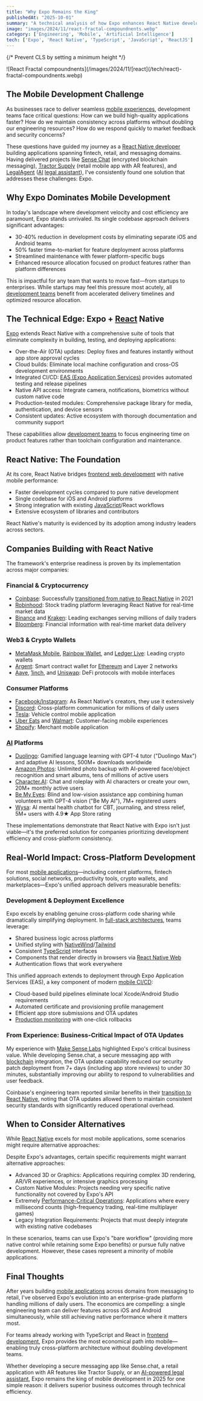 ```yaml
---
title: "Why Expo Remains the King"
publishedAt: "2025-10-01"
summary: "A technical analysis of how Expo enhances React Native development with OTA updates, cloud builds, and cross-platform code sharing based on production experience."
image: "images/2024/11/react-fractal-compoundnents.webp"
category: ['Engineering', 'Mobile', 'Artificial Intelligence']
tech: ['Expo', 'React Native', 'TypeScript', 'JavaScript', 'ReactJS']
---
```


{/* Prevent CLS by setting a minimum height */}
<div style={{ minHeight: '300px' }}>
![React Fractal compoundnents](/images/2024/11/[react](/tech/react)-fractal-compoundnents.webp)
</div>

## The Mobile Development Challenge

As businesses race to deliver seamless [mobile experiences](/react-native), development teams face critical questions: How can we build high-quality applications faster? How do we maintain consistency across platforms without doubling our engineering resources? How do we respond quickly to market feedback and security concerns?

These questions have guided my journey as a [React Native developer](/react-native) building applications spanning fintech, retail, and messaging domains. Having delivered projects like [Sense Chat](/project/sense-chat) (encrypted blockchain messaging), [Tractor Supply](/project/tractor-supply) (retail mobile app with AR features), and [LegalAgent](/project/legalagent) ([AI](/ai) [legal assistant](/project/sfera-legal)), I've consistently found one solution that addresses these challenges: Expo.

## Why Expo Dominates Mobile Development

In today's landscape where development velocity and cost efficiency are paramount, Expo stands unrivaled. Its single codebase approach delivers significant advantages:

- 30-40% reduction in development costs by eliminating separate iOS and Android teams
- 50% faster time-to-market for feature deployment across platforms
- Streamlined maintenance with fewer platform-specific bugs
- Enhanced resource allocation focused on product features rather than platform differences

This is impactful for any team that wants to move fast—from startups to enterprises. While startups may feel this pressure most acutely, all [development teams](/lead) benefit from accelerated delivery timelines and optimized resource allocation.

## The Technical Edge: Expo + [React](/tech/react) Native

[Expo](https://expo.dev) extends React Native with a comprehensive suite of tools that eliminate complexity in building, testing, and deploying applications:

- Over-the-Air (OTA) updates: Deploy fixes and features instantly without app store approval cycles
- Cloud builds: Eliminate local machine configuration and cross-OS development environments
- Integrated CI/CD: [EAS (Expo Application Services)](https://expo.dev/eas) provides automated testing and release pipelines
- Native API access: Integrate camera, notifications, biometrics without custom native code
- Production-tested modules: Comprehensive package library for media, authentication, and device sensors
- Consistent updates: Active ecosystem with thorough documentation and community support

These capabilities allow [development teams](/lead) to focus engineering time on product features rather than toolchain configuration and maintenance.

## React Native: The Foundation

At its core, React Native bridges [frontend web development](/frontend) with native mobile performance:

- Faster development cycles compared to pure native development
- Single codebase for iOS and Android platforms
- Strong integration with existing [JavaScript](/tech/javascript)/React workflows
- Extensive ecosystem of libraries and contributors

React Native's maturity is evidenced by its adoption among industry leaders across sectors.

## Companies Building with React Native

The framework's enterprise readiness is proven by its implementation across major companies:

### Financial & Cryptocurrency
- [Coinbase](https://www.coinbase.com): Successfully [transitioned from native to React Native](https://www.coinbase.com/blog/announcing-coinbases-successful-transition-to-react-native) in 2021
- [Robinhood](https://robinhood.com/us/en/): Stock trading platform leveraging React Native for real-time market data
- [Binance](https://www.binance.com/) and [Kraken](https://www.kraken.com/): Leading exchanges serving millions of daily traders
- [Bloomberg](https://www.bloomberg.com/): Financial information with real-time market data delivery

### Web3 & Crypto Wallets
- [MetaMask Mobile](https://metamask.io/mobile/), [Rainbow Wallet](https://rainbow.me), and [Ledger Live](https://www.ledger.com/ledger-live): Leading crypto wallets
- [Argent](https://www.argent.xyz/): Smart contract wallet for [Ethereum](/tech/ethereum) and Layer 2 networks
- [Aave](https://aave.com/), [1inch](https://1inch.io/), and [Uniswap](https://uniswap.org/): DeFi protocols with mobile interfaces

### Consumer Platforms
- [Facebook/Instagram](https://engineering.fb.com/2020/03/02/ios/react-native-for-android-ios-and-beyond/): As React Native's creators, they use it extensively
- [Discord](https://discord.com/blog): Cross-platform communication for millions of daily users
- [Tesla](https://www.tesla.com/): Vehicle control mobile application
- [Uber Eats](https://www.ubereats.com/) and [Walmart](https://www.walmart.com/): Customer-facing mobile experiences
- [Shopify](https://www.shopify.com/): Merchant mobile application

### [AI](/ai) Platforms
- [Duolingo](https://www.duolingo.com/): Gamified language learning with GPT-4 tutor ("Duolingo Max") and adaptive AI lessons, 500M+ downloads worldwide
- [Amazon Photos](https://www.amazon.com/Amazon-Photos/b?node=13234696011): Unlimited photo backup with AI-powered face/object recognition and smart albums, tens of millions of active users
- [Character.AI](https://character.ai/): Chat and roleplay with AI characters or create your own, 20M+ monthly active users
- [Be My Eyes](https://www.bemyeyes.com/): Blind and low-vision assistance app combining human volunteers with GPT-4 vision ("Be My AI"), 7M+ registered users
- [Wysa](https://www.wysa.io/): AI mental health chatbot for CBT, journaling, and stress relief, 5M+ users with 4.9★ App Store rating

These implementations demonstrate that React Native with Expo isn't just viable—it's the preferred solution for companies prioritizing development efficiency and cross-platform consistency.

## Real-World Impact: Cross-Platform Development

For most [mobile applications](/react-native)—including content platforms, fintech solutions, social networks, productivity tools, crypto wallets, and marketplaces—Expo's unified approach delivers measurable benefits:

### Development & Deployment Excellence

Expo excels by enabling genuine cross-platform code sharing while dramatically simplifying deployment. In [full-stack architectures](/fullstack), teams leverage:

- Shared business logic across platforms
- Unified styling with [NativeWind](https://www.nativewind.dev)/[Tailwind](/tech)
- Consistent [TypeScript](/tech) interfaces
- Components that render directly in browsers via [React Native Web](https://necolas.github.io/react-native-web/)
- Authentication flows that work everywhere

This unified approach extends to deployment through Expo Application Services (EAS), a key component of modern [mobile CI/CD](/tech):

- Cloud-based build pipelines eliminate local Xcode/Android Studio requirements
- Automated certificate and provisioning profile management
- Efficient app store submissions and OTA updates
- [Production monitoring](/backend) with one-click rollbacks

<YouTube id="o-peODF6E2o" title="Golden Workflow: Deploy your app to production with an automated workflow" />

### From Experience: Business-Critical Impact of OTA Updates

My experience with [Make Sense Labs](/project/sense-chat) highlighted Expo's critical business value. While developing Sense.chat, a secure messaging app with [blockchain](/web3) integration, the OTA update capability reduced our security patch deployment from 7+ days (including app store reviews) to under 30 minutes, substantially improving our ability to respond to vulnerabilities and user feedback.

Coinbase's engineering team reported similar benefits in their [transition to React Native](https://www.coinbase.com/blog/announcing-coinbases-successful-transition-to-react-native), noting that OTA updates allowed them to maintain consistent security standards with significantly reduced operational overhead.

## When to Consider Alternatives

While [React Native](/tech) excels for most mobile applications, some scenarios might require alternative approaches:

Despite Expo's advantages, certain specific requirements might warrant alternative approaches:

- Advanced 3D or Graphics: Applications requiring complex 3D rendering, AR/VR experiences, or intensive graphics processing
- Custom Native Modules: Projects needing very specific native functionality not covered by Expo's API
- Extremely [Performance-Critical Operations](/backend): Applications where every millisecond counts (high-frequency trading, real-time multiplayer games)
- Legacy Integration Requirements: Projects that must deeply integrate with existing native codebases

In these scenarios, teams can use Expo's "bare workflow" (providing more native control while retaining some Expo benefits) or pursue fully native development. However, these cases represent a minority of mobile applications.

## Final Thoughts

After years building [mobile applications](/react-native) across domains from messaging to retail, I've observed Expo's evolution into an enterprise-grade platform handling millions of daily users. The economics are compelling: a single engineering team can deliver features across iOS and Android simultaneously, while still achieving native performance where it matters most.

For teams already working with TypeScript and React in [frontend development](/frontend), Expo provides the most economical path into mobile—enabling truly cross-platform architecture without doubling development teams.

Whether developing a secure messaging app like Sense.chat, a retail application with AR features like Tractor Supply, or an [AI-powered legal assistant](/project/legalagent), Expo remains the king of mobile development in 2025 for one simple reason: it delivers superior business outcomes through technical efficiency.